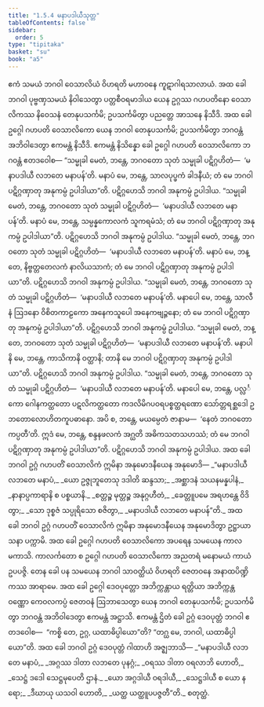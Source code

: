 ```yaml
---
title: "1.5.4 မနာပဒါယီသုတ္တ"
tableOfContents: false
sidebar:
  order: 5
type: "tipitaka"
basket: "su"
book: "a5"
---
```



<DynamicBreadcrumb />

<Division number="44" book="a5">

<Paragraph number="247" book="a5">
ဧကံ သမယံ ဘဂဝါ ဝေသာလိယံ ဝိဟရတိ မဟာဝနေ ကူဋာဂါရသာလာယံ. အထ ခေါ ဘဂဝါ ပုဗ္ဗဏှသမယံ နိဝါသေတွာ ပတ္တစီဝရမာဒါယ ယေန ဥဂ္ဂဿ ဂဟပတိနော ဝေသာလိကဿ နိဝေသနံ တေနုပသင်္ကမိ; ဥပသင်္ကမိတွာ ပညတ္တေ အာသနေ နိသီဒိ. အထ ခေါ ဥဂ္ဂေါ ဂဟပတိ ဝေသာလိကော ယေန ဘဂဝါ တေနုပသင်္ကမိ; ဥပသင်္ကမိတွာ ဘဂဝန္တံ အဘိဝါဒေတွာ ဧကမန္တံ နိသီဒိ. ဧကမန္တံ နိသိန္နော ခေါ ဥဂ္ဂေါ ဂဟပတိ ဝေသာလိကော ဘဂဝန္တံ ဧတဒဝေါစ—
</Paragraph>

<Paragraph number="248" book="a5">
“သမ္မုခါ မေတံ, ဘန္တေ, ဘဂဝတော သုတံ သမ္မုခါ ပဋိဂ္ဂဟိတံ—  ‘မနာပဒါယီ လဘတေ မနာပန်’တိ. မနာပံ မေ, ဘန္တေ, သာလပုပ္ဖကံ ခါဒနီယံ; တံ မေ ဘဂဝါ ပဋိဂ္ဂဏှာတု အနုကမ္ပံ ဥပါဒါယာ”တိ. ပဋိဂ္ဂဟေသိ ဘဂဝါ အနုကမ္ပံ ဥပါဒါယ.
</Paragraph>

<Paragraph number="249" book="a5">
“သမ္မုခါ မေတံ, ဘန္တေ, ဘဂဝတော သုတံ သမ္မုခါ ပဋိဂ္ဂဟိတံ—  ‘မနာပဒါယီ လဘတေ မနာပန်’တိ. မနာပံ မေ, ဘန္တေ, သမ္ပန္နကောလကံ သူကရမံသံ; တံ မေ ဘဂဝါ ပဋိဂ္ဂဏှာတု အနုကမ္ပံ ဥပါဒါယာ”တိ. ပဋိဂ္ဂဟေသိ ဘဂဝါ အနုကမ္ပံ ဥပါဒါယ.
</Paragraph>

<Paragraph number="250" book="a5">
“သမ္မုခါ မေတံ, ဘန္တေ, ဘဂဝတော သုတံ သမ္မုခါ ပဋိဂ္ဂဟိတံ—  ‘မနာပဒါယီ လဘတေ မနာပန်’တိ. မနာပံ မေ, ဘန္တေ, နိဗ္ဗတ္တတေလကံ နာလိယသာကံ; တံ မေ ဘဂဝါ ပဋိဂ္ဂဏှာတု အနုကမ္ပံ ဥပါဒါယာ”တိ. ပဋိဂ္ဂဟေသိ ဘဂဝါ အနုကမ္ပံ ဥပါဒါယ.
</Paragraph>

<Paragraph number="251" book="a5">
“သမ္မုခါ မေတံ, ဘန္တေ, ဘဂဝတော သုတံ သမ္မုခါ ပဋိဂ္ဂဟိတံ—  ‘မနာပဒါယီ လဘတေ မနာပန်’တိ. မနာပေါ မေ, ဘန္တေ, သာလီနံ ဩဒနော ဝိစိတကာဠကော အနေကသူပေါ အနေကဗျဉ္ဇနော; တံ မေ ဘဂဝါ ပဋိဂ္ဂဏှာတု အနုကမ္ပံ ဥပါဒါယာ”တိ. ပဋိဂ္ဂဟေသိ ဘဂဝါ အနုကမ္ပံ ဥပါဒါယ.
</Paragraph>

<Paragraph number="252" book="a5">
“သမ္မုခါ မေတံ, ဘန္တေ, ဘဂဝတော သုတံ သမ္မုခါ ပဋိဂ္ဂဟိတံ—  ‘မနာပဒါယီ လဘတေ မနာပန်’တိ. မနာပါနိ မေ, ဘန္တေ, ကာသိကာနိ ဝတ္ထာနိ; တာနိ မေ ဘဂဝါ ပဋိဂ္ဂဏှာတု အနုကမ္ပံ ဥပါဒါယာ”တိ. ပဋိဂ္ဂဟေသိ ဘဂဝါ အနုကမ္ပံ ဥပါဒါယ.
</Paragraph>

<Paragraph number="253" book="a5">
“သမ္မုခါ မေတံ, ဘန္တေ, ဘဂဝတော သုတံ သမ္မုခါ ပဋိဂ္ဂဟိတံ—  ‘မနာပဒါယီ လဘတေ မနာပန်’တိ. မနာပေါ မေ, ဘန္တေ, ပလ္လင်္ကော ဂေါနကတ္ထတော ပဋလိကတ္ထတော ကဒလိမိဂပဝရပစ္စတ္ထရဏော သော်တ္တရစ္ဆဒေါ ဥဘတောလောဟိတကူပဓာနော. အပိ စ, ဘန္တေ, မယမ္ပေတံ ဇာနာမ—  ‘နေတံ ဘဂဝတော ကပ္ပတီ’တိ. ဣဒံ မေ, ဘန္တေ, စန္ဒနဖလကံ အဂ္ဃတိ အဓိကသတသဟဿံ; တံ မေ ဘဂဝါ ပဋိဂ္ဂဏှာတု အနုကမ္ပံ ဥပါဒါယာ”တိ. ပဋိဂ္ဂဟေသိ ဘဂဝါ အနုကမ္ပံ ဥပါဒါယ. အထ ခေါ ဘဂဝါ ဥဂ္ဂံ ဂဟပတိံ ဝေသာလိကံ ဣမိနာ အနုမောဒနီယေန အနုမောဒိ—
</Paragraph>

<Paragraph number="254" type="verses" book="a5">
_“မနာပဒါယီ လဘတေ မနာပံ,_  
_ယော ဥဇ္ဇုဘူတေသု ဒဒါတိ ဆန္ဒသာ;_  
_အစ္ဆာဒနံ သယနမန္နပါနံ,_  
_နာနာပ္ပကာရာနိ စ ပစ္စယာနိ._  

</Paragraph>

<Paragraph number="255" type="verses" book="a5">
_စတ္တဉ္စ မုတ္တဉ္စ အနုဂ္ဂဟီတံ,_  
_ခေတ္တူပမေ အရဟန္တေ ဝိဒိတွာ;_  
_သော ဒုစ္စဇံ သပ္ပုရိသော စဇိတွာ,_  
_မနာပဒါယီ လဘတေ မနာပန်”တိ._  

</Paragraph>

<Paragraph number="256" book="a5">
အထ ခေါ ဘဂဝါ ဥဂ္ဂံ ဂဟပတိံ ဝေသာလိကံ ဣမိနာ အနုမောဒနီယေန အနုမောဒိတွာ ဥဋ္ဌာယာသနာ ပက္ကာမိ.
</Paragraph>

<Paragraph number="257" book="a5">
အထ ခေါ ဥဂ္ဂေါ ဂဟပတိ ဝေသာလိကော အပရေန သမယေန ကာလမကာသိ. ကာလင်္ကတော စ ဥဂ္ဂေါ ဂဟပတိ ဝေသာလိကော အညတရံ မနောမယံ ကာယံ ဥပပဇ္ဇိ. တေန ခေါ ပန သမယေန ဘဂဝါ သာဝတ္ထိယံ ဝိဟရတိ ဇေတဝနေ အနာထပိဏ္ဍိကဿ အာရာမေ. အထ ခေါ ဥဂ္ဂေါ ဒေဝပုတ္တော အဘိက္ကန္တာယ ရတ္တိယာ အဘိက္ကန္တဝဏ္ဏော ကေဝလကပ္ပံ ဇေတဝနံ ဩဘာသေတွာ ယေန ဘဂဝါ တေနုပသင်္ကမိ; ဥပသင်္ကမိတွာ ဘဂဝန္တံ အဘိဝါဒေတွာ ဧကမန္တံ အဋ္ဌာသိ. ဧကမန္တံ ဌိတံ ခေါ ဥဂ္ဂံ ဒေဝပုတ္တံ ဘဂဝါ ဧတဒဝေါစ—  “ကစ္စိ တေ, ဥဂ္ဂ, ယထာဓိပ္ပါယော”တိ? “တဂ္ဃ မေ, ဘဂဝါ, ယထာဓိပ္ပါယော”တိ. အထ ခေါ ဘဂဝါ ဥဂ္ဂံ ဒေဝပုတ္တံ ဂါထာဟိ အဇ္ဈဘာသိ—
</Paragraph>

<Paragraph number="258" type="verses" book="a5">
_“မနာပဒါယီ လဘတေ မနာပံ,_  
_အဂ္ဂဿ ဒါတာ လဘတေ ပုနဂ္ဂံ;_  
_ဝရဿ ဒါတာ ဝရလာဘိ ဟောတိ,_  
_သေဋ္ဌံ ဒဒေါ သေဋ္ဌမုပေတိ ဌာနံ._  

</Paragraph>

<Paragraph number="259" type="verses" book="a5">
_ယော အဂ္ဂဒါယီ ဝရဒါယီ,_  
_သေဋ္ဌဒါယီ စ ယော နရော;_  
_ဒီဃာယု ယသဝါ ဟောတိ,_  
_ယတ္ထ ယတ္ထူပပဇ္ဇတီ”တိ._  


</Paragraph>
</Division>

<Paragraph number="260" type="center" book="a5">
စတုတ္ထံ.
</Paragraph>